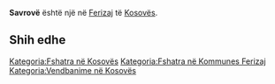 {{Fshat në 
 | Emri                = Savrovë
 | EmriAlt                = 
 | NAME_SHORT_FORM=      
 | NAME_GENERIC=      
 | NAME_SORT_NAME_RO=      SAVROVE
 | FULL_NAME_RO = Savrovë
 | FULL_NAME_ND_RO=Savrove
 | SORT_NAME_RG=SAVROVE
 | FULL_NAME_RG=Savrovë
 | FULL_NAME_ND_RG=Savrove
 | SRP_NAME_SHORT_FORM=      
 | SRP_NAME_GENERIC=      
 | SRP_NAME_SORT_NAME_RO=      
 | SRP_FULL_NAME_RO = 
 | SRP_FULL_NAME_ND_RO=
 | SRP_SORT_NAME_RG=
 | SRP_FULL_NAME_RG=
 | SRP_FULL_NAME_ND_RG=
 | Emri (Rasa dhanore) = 
 | Figura              = 
 | Shteti              = Kosovo
 | Komuna              = Ferizaj
 | Kodi postar         = 
 | Sipërfaqja          = 

 | Popullsia           = 

 | Regj. i popullsisë  = 
 | Dend. e popullsisë  = 
 | Faqja zyrtare       = 
 <!--- Koordinatat ----> 
 | Gjerësia            = 42.325278
 | Gjatësia            = 20.874444
 | Lartësia            = 
}}
'''Savrovë''' është një [[]] në [[Ferizaj]] të [[Kosovës]].

<!-- == Gjeografia == -->
<!-- == Historia == -->
<!-- == Demografia == -->
== Shih edhe ==
{{Komuna Ferizaj}}
{{Kosovo-Administrata-Cung}}

[[Kategoria:Fshatra në Kosovës]]
[[Kategoria:Fshatra në Kommunes Ferizaj]]
[[Kategoria:Vendbanime në Kosovës]]